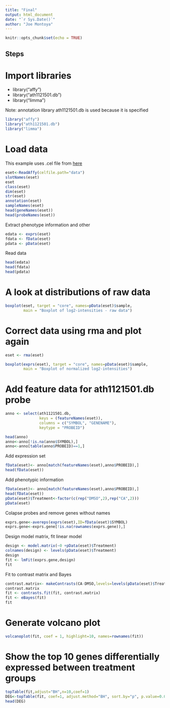 ```yaml
---
title: "Final"
output: html_document
date: "`r Sys.Date()`"
author: "Joe Montoya"
---
```


```r
knitr::opts_chunk$set(echo = TRUE)
```

## Steps

# Import libraries  
- library("affy")
- library("ath1121501.db")
- library("limma")  

Note: annotation library ath1121501.db is used because it is specified

```r
library("affy")
library("ath1121501.db")
library("limma")
```

# Load data  
This example uses .cel file from [here](https://www.ebi.ac.uk/biostudies/arrayexpress/studies/E-GEOD-10323?query=mycorrhizal%20fungi)

```r
eset<-ReadAffy(celfile.path="data")
slotNames(eset)
eset
class(eset)
dim(eset)
str(eset)
annotation(eset)
sampleNames(eset)
head(geneNames(eset))
head(probeNames(eset))
```

Extract phenotype information and other

```r
edata <- exprs(eset)
fdata <- fData(eset)
pdata <- pData(eset)
```

Read data

```r
head(edata)
head(fdata)
head(pdata)
```

# A look at distributions of raw data

```r
boxplot(eset, target = "core", names=pData(eset)$sample,
        main = "Boxplot of log2-intensities - raw data")
```

# Correct data using rma and plot again

```r
eset <- rma(eset)
```

```r
boxplot(exprs(eset), target = "core", names=pData(eset)$sample,
        main = "Boxplot of normalized log2-intensities")
```

# Add feature data for ath1121501.db probe

```r
anno <- select(ath1121501.db,
               keys = (featureNames(eset)),
               columns = c("SYMBOL", "GENENAME"),
               keytype = "PROBEID")
```

```r
head(anno)
anno<-anno[!is.na(anno$SYMBOL),]
anno<-anno[table(anno$PROBEID)==1,]
```

Add expression set

```r
fData(eset)<- anno[match(featureNames(eset),anno$PROBEID),]
head(fData(eset))
```

Add phenotypic information

```r
fData(eset)<- anno[match(featureNames(eset),anno$PROBEID),]
head(fData(eset))
pData(eset)$Treatment<-factor(c(rep("DMSO",2),rep("CA",2)))
pData(eset)
```

Colapse probes and remove genes without names

```r
exprs.gene<-avereps(exprs(eset),ID=fData(eset)$SYMBOL)
exprs.gene<-exprs.gene[!is.na(rownames(exprs.gene)),]
```

Design model matrix, fit linear model

```r
design <- model.matrix(~0 +pData(eset)$Treatment)
colnames(design) <- levels(pData(eset)$Treatment)
design
fit <- lmFit(exprs.gene,design)
fit
```

Fit to contrast matrix and Bayes

```r
contrast.matrix<- makeContrasts(CA-DMSO,levels=levels(pData(eset)$Treatment))
contrast.matrix
fit <- contrasts.fit(fit, contrast.matrix)
fit <- eBayes(fit)
fit
```

# Generate volcano plot

```r
volcanoplot(fit, coef = 1, highlight=10, names=rownames(fit))
```

# Show the top 10 genes differentially expressed between treatment groups

```r
topTable(fit,adjust="BH",n=10,coef=1)
DEG<-topTable(fit, coef=1, adjust.method="BH", sort.by="p", p.value=0.05)
head(DEG)
```
